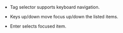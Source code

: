 - Tag selector supports keyboard navigation.

- Keys up/down move focus up/down the listed items.

- Enter selects focused item.